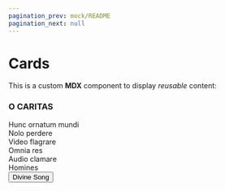```yaml
---
pagination_prev: mock/README
pagination_next: null
---
```



# Cards

This is a custom **MDX** component to display _reusable_ content:

<Card shadow='tl'>
	<CardHeader>
		<h3>O CARITAS</h3>
	</CardHeader>
	<CardBody>
		Hunc ornatum mundi<br/>
		Nolo perdere<br/>
		Video flagrare<br/>
		Omnia res<br/>
		Audio clamare<br/>
		Homines<br/>
	</CardBody>
	<CardFooter>
		<button className='button button--secondary button--block'>Divine Song</button>
	</CardFooter>
</Card>
